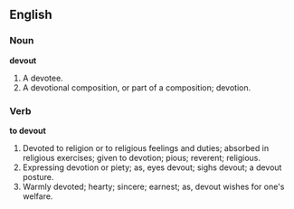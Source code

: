 ==English==

===Noun===

'''devout'''

#A devotee.
#A devotional composition, or part of a composition; devotion.

===Verb===

'''to devout'''

#Devoted to religion or to religious feelings and duties; absorbed in religious exercises; given to devotion; pious; reverent; religious.
#Expressing devotion or piety; as, eyes devout; sighs devout; a devout posture.
#Warmly devoted; hearty; sincere; earnest; as, devout wishes for one's welfare.